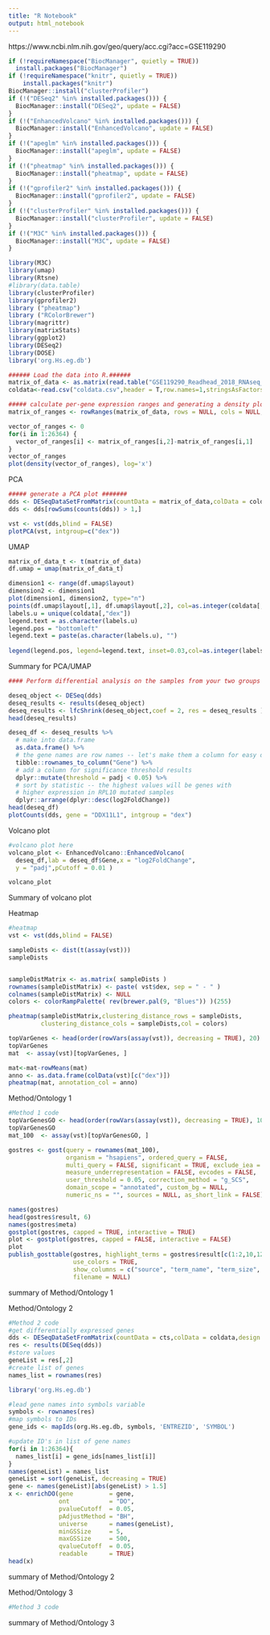 ```yaml
---
title: "R Notebook"
output: html_notebook
---
```


https://www.ncbi.nlm.nih.gov/geo/query/acc.cgi?acc=GSE119290

```r
if (!requireNamespace("BiocManager", quietly = TRUE))
  install.packages("BiocManager")
if (!requireNamespace("knitr", quietly = TRUE))
    install.packages("knitr")
BiocManager::install("clusterProfiler")
if (!("DESeq2" %in% installed.packages())) {
  BiocManager::install("DESeq2", update = FALSE)
}
if (!("EnhancedVolcano" %in% installed.packages())) {
  BiocManager::install("EnhancedVolcano", update = FALSE)
}
if (!("apeglm" %in% installed.packages())) {
  BiocManager::install("apeglm", update = FALSE)
}
if (!("pheatmap" %in% installed.packages())) {
  BiocManager::install("pheatmap", update = FALSE)
}
if (!("gprofiler2" %in% installed.packages())) {
  BiocManager::install("gprofiler2", update = FALSE)
}
if (!("clusterProfiler" %in% installed.packages())) {
  BiocManager::install("clusterProfiler", update = FALSE)
}
if (!("M3C" %in% installed.packages())) {
  BiocManager::install("M3C", update = FALSE)
}
```


```r
library(M3C)
library(umap)
library(Rtsne)
#library(data.table)
library(clusterProfiler)
library(gprofiler2)
library ("pheatmap")
library ("RColorBrewer")
library(magrittr)
library(matrixStats)
library(ggplot2)
library(DESeq2)
library(DOSE)
library('org.Hs.eg.db')
```



```r
###### Load the data into R.######
matrix_of_data <- as.matrix(read.table("GSE119290_Readhead_2018_RNAseq_gene_counts.txt"))
coldata<-read.csv("coldata.csv",header = T,row.names=1,stringsAsFactors=T)
```



```r
##### calculate per-gene expression ranges and generating a density plot #####
matrix_of_ranges <- rowRanges(matrix_of_data, rows = NULL, cols = NULL, na.rm = FALSE, dim. = dim(matrix_of_data), useNames = NA)

vector_of_ranges <- 0
for(i in 1:26364) {
  vector_of_ranges[i] <- matrix_of_ranges[i,2]-matrix_of_ranges[i,1]
}
vector_of_ranges
plot(density(vector_of_ranges), log='x')
```

PCA


```r
##### generate a PCA plot #######
dds <- DESeqDataSetFromMatrix(countData = matrix_of_data,colData = coldata,design = ~ dex)
dds <- dds[rowSums(counts(dds)) > 1,]

vst <- vst(dds,blind = FALSE)
plotPCA(vst, intgroup=c("dex"))
```

UMAP

```r
matrix_of_data_t <- t(matrix_of_data)
df.umap = umap(matrix_of_data_t)

dimension1 <- range(df.umap$layout)
dimension2 <- dimension1
plot(dimension1, dimension2, type="n")
points(df.umap$layout[,1], df.umap$layout[,2], col=as.integer(coldata[,"dex"])+2, cex=2, pch=20)
labels.u = unique(coldata[,"dex"])
legend.text = as.character(labels.u)
legend.pos = "bottomleft"
legend.text = paste(as.character(labels.u), "")
 
legend(legend.pos, legend=legend.text, inset=0.03,col=as.integer(labels.u)+2,bty="n", pch=20, cex=1)
```

Summary for PCA/UMAP


```r
#### Perform differential analysis on the samples from your two groups #####

deseq_object <- DESeq(dds)
deseq_results <- results(deseq_object)
deseq_results <- lfcShrink(deseq_object,coef = 2, res = deseq_results )
head(deseq_results)

deseq_df <- deseq_results %>%
  # make into data.frame
  as.data.frame() %>%
  # the gene names are row names -- let's make them a column for easy display
  tibble::rownames_to_column("Gene") %>%
  # add a column for significance threshold results
  dplyr::mutate(threshold = padj < 0.05) %>%
  # sort by statistic -- the highest values will be genes with
  # higher expression in RPL10 mutated samples
  dplyr::arrange(dplyr::desc(log2FoldChange))
head(deseq_df)
plotCounts(dds, gene = "DDX11L1", intgroup = "dex")
```


Volcano plot

```r
#volcano plot here
volcano_plot <- EnhancedVolcano::EnhancedVolcano(
  deseq_df,lab = deseq_df$Gene,x = "log2FoldChange",
  y = "padj",pCutoff = 0.01 )

volcano_plot
```

Summary of volcano plot


Heatmap

```r
#heatmap
vst <- vst(dds,blind = FALSE)

sampleDists <- dist(t(assay(vst)))
sampleDists


sampleDistMatrix <- as.matrix( sampleDists )
rownames(sampleDistMatrix) <- paste( vst$dex, sep = " - " )
colnames(sampleDistMatrix) <- NULL
colors <- colorRampPalette( rev(brewer.pal(9, "Blues")) )(255)

pheatmap(sampleDistMatrix,clustering_distance_rows = sampleDists,
         clustering_distance_cols = sampleDists,col = colors)

topVarGenes <- head(order(rowVars(assay(vst)), decreasing = TRUE), 20)
topVarGenes
mat  <- assay(vst)[topVarGenes, ]

mat<-mat-rowMeans(mat)
anno <- as.data.frame(colData(vst)[c("dex")])
pheatmap(mat, annotation_col = anno)
```

Method/Ontology 1
```r
#Method 1 code
topVarGenesGO <- head(order(rowVars(assay(vst)), decreasing = TRUE), 100)
topVarGenesGO
mat_100  <- assay(vst)[topVarGenesGO, ]

gostres <- gost(query = rownames(mat_100), 
                organism = "hsapiens", ordered_query = FALSE, 
                multi_query = FALSE, significant = TRUE, exclude_iea = FALSE, 
                measure_underrepresentation = FALSE, evcodes = FALSE, 
                user_threshold = 0.05, correction_method = "g_SCS", 
                domain_scope = "annotated", custom_bg = NULL, 
                numeric_ns = "", sources = NULL, as_short_link = FALSE)

names(gostres)
head(gostres$result, 6)
names(gostres$meta)
gostplot(gostres, capped = TRUE, interactive = TRUE)
plot <- gostplot(gostres, capped = FALSE, interactive = FALSE)
plot
publish_gosttable(gostres, highlight_terms = gostres$result[c(1:2,10,120),],
                  use_colors = TRUE, 
                  show_columns = c("source", "term_name", "term_size", "intersection_size"),
                  filename = NULL)


```

summary of Method/Ontology 1

Method/Ontology 2
```r
#Method 2 code
#get differentially expressed genes
dds <- DESeqDataSetFromMatrix(countData = cts,colData = coldata,design = ~ dex)
res <- results(DESeq(dds))
#store values
geneList = res[,2]
#create list of genes
names_list = rownames(res)

library('org.Hs.eg.db')

#lead gene names into symbols variable
symbols <- rownames(res)
#map symbols to IDs
gene_ids <- mapIds(org.Hs.eg.db, symbols, 'ENTREZID', 'SYMBOL')

#update ID's in list of gene names
for(i in 1:26364){
  names_list[i] = gene_ids[names_list[i]]
}
names(geneList) = names_list
geneList = sort(geneList, decreasing = TRUE)
gene <- names(geneList)[abs(geneList) > 1.5]
x <- enrichDO(gene          = gene,
              ont           = "DO",
              pvalueCutoff  = 0.05,
              pAdjustMethod = "BH",
              universe      = names(geneList),
              minGSSize     = 5,
              maxGSSize     = 500,
              qvalueCutoff  = 0.05,
              readable      = TRUE)
head(x)
```

summary of Method/Ontology 2

Method/Ontology 3
```r
#Method 3 code
```

summary of Method/Ontology 3